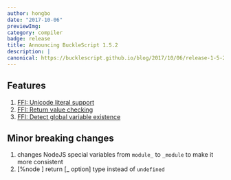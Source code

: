 ```yaml
---
author: hongbo
date: "2017-10-06" 
previewImg:
category: compiler
badge: release
title: Announcing BuckleScript 1.5.2
description: |
canonical: https://bucklescript.github.io/blog/2017/10/06/release-1-5-2
---
```


## Features

1. [FFI: Unicode literal support](
   http://bucklescript.github.io/bucklescript/Manual.html#_unicode_support_since_1_5_1)
2. [FFI: Return value
   checking](http://bucklescript.github.io/bucklescript/Manual.html#_return_value_checking_since_1_5_1)
3. [FFI: Detect global variable
   existence](http://bucklescript.github.io/bucklescript/Manual.html#_detect_global_varialbe_existence_code_bs_external_code_since_1_5_1)

## Minor breaking changes

1. changes NodeJS special variables from `module_` to `_module` to make it more consistent
2. [%node ] return [_ option] type instead of `undefined`
